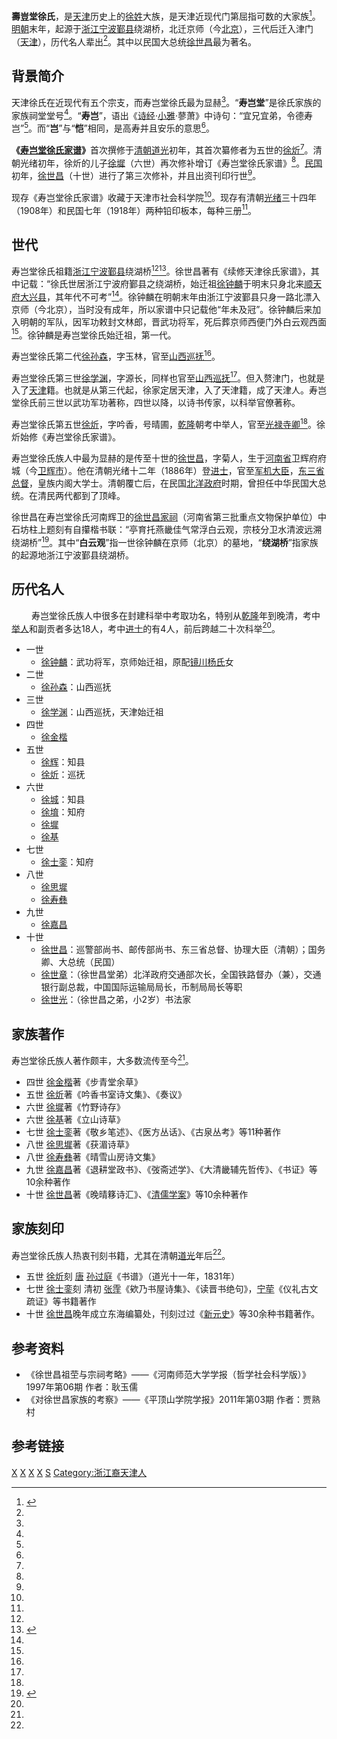'''壽豈堂徐氏'''，是[[天津|天津]]历史上的[[徐姓|徐姓]]大族，是天津近现代门第屈指可数的大家族<ref name="壽豈堂徐氏">{{cite web |url=http://news.sina.com.cn/c/2004-05-02/01593181295.shtml |title=名家十日谈 寿岂堂徐氏 |publisher=新浪首页 新闻中心 天津建卫600周年纪念专题 |author=《城市快报》亘心 |date=2004年5月2日 |accessdate=2013年3月28日 |language=zh-hans |archive-date=2021年1月6日 |archive-url=https://web.archive.org/web/20210106061544/https://news.sina.com.cn/c/2004-05-02/01593181295.shtml |dead-url=no }}</ref>。[[明朝|明朝]]末年，起源于[[浙江|浙江]][[宁波|宁波]][[鄞县|鄞县]]绕湖桥，北迁京师（今[[北京|北京]]），三代后迁入津门（[[天津|天津]]），历代名人辈出<ref name="壽豈堂徐氏"/>。其中以民国大总统[[徐世昌|徐世昌]]最为著名。

==背景简介==
天津徐氏在近现代有五个宗支，而寿岂堂徐氏最为显赫<ref name="壽豈堂徐氏"/>。“'''寿岂堂'''”是徐氏家族的家族祠堂堂号<ref name="壽豈堂徐氏"/>。“'''寿岂'''”，语出《[[诗经|诗经]]·[[小雅|小雅]]·蓼萧》中诗句：“宜兄宜弟，令德寿岂”<ref name="壽豈堂徐氏"/>。而“'''岂'''”与“'''恺'''”相同，是高寿并且安乐的意思<ref name="壽豈堂徐氏"/>。

'''《[[寿岂堂徐氏家谱|寿岂堂徐氏家谱]]》'''首次撰修于[[清朝|清朝]][[道光|道光]]初年，其首次纂修者为五世的[[徐炘|徐炘]]<ref name="壽豈堂徐氏"/>。清朝光绪初年，徐炘的儿子[[徐墀|徐墀]]（六世）再次修补增订《寿岂堂徐氏家谱》<ref name="壽豈堂徐氏"/>。[[中華民國|民国]]初年，[[徐世昌|徐世昌]]（十世）进行了第三次修补，并且出资刊印行世<ref name="壽豈堂徐氏"/>。

现存《寿岂堂徐氏家谱》收藏于天津市社会科学院<ref name="壽豈堂徐氏"/>。现存有清朝[[光绪|光绪]]三十四年（1908年）和民国七年（1918年）两种铅印板本，每种三册<ref name="壽豈堂徐氏"/>。

==世代==
寿岂堂徐氏祖籍[[浙江|浙江]][[宁波|宁波]][[鄞县|鄞县]]绕湖桥<ref name="壽豈堂徐氏"/><ref name="鄞籍徐世昌">{{cite web |url=http://www.xuschina.com/bencandy.php?fid=37&id=2756 |title=鄞籍总统徐世昌 |publisher=浙江徐氏网 |author=作者:中华徐氏网 来源:中华徐氏网 |date=时间：2009-10-22 12:05:33 |accessdate=2013年3月28日 |language=zh-hans |archive-url=https://web.archive.org/web/20160304132907/http://www.xuschina.com/bencandy.php?fid=37&id=2756 |archive-date=2016年3月4日 |dead-url=yes }}</ref>。徐世昌著有《续修天津徐氏家谱》，其中记载：“徐氏世居浙江宁波府鄞县之绕湖桥，始迁祖[[徐钟麟|徐钟麟]]于明末只身北来[[顺天府|顺天府]][[大兴县_(金朝)|大兴县]]，其年代不可考”<ref name="壽豈堂徐氏"/>。徐钟麟在明朝末年由浙江宁波鄞县只身一路北漂入京师（今北京），当时没有成年，所以家谱中只记载他“年未及冠”。徐钟麟后来加入明朝的军队，因军功敕封文林郎，晋武功将军，死后葬京师西便门外白云观西面<ref name="壽豈堂徐氏"/>。徐钟麟是寿岂堂徐氏始迁祖，第一代。

寿岂堂徐氏第二代[[徐孙森|徐孙森]]，字玉林，官至[[山西巡抚|山西巡抚]]<ref name="壽豈堂徐氏"/>。

寿岂堂徐氏第三世[[徐学渊|徐学渊]]，字源长，同样也官至[[山西巡抚|山西巡抚]]<ref name="壽豈堂徐氏"/>。但入赘津门，也就是入了[[天津|天津]]籍。也就是从第三代起，徐家定居天津，入了天津籍，成了天津人。寿岂堂徐氏前三世以武功军功著称，四世以降，以诗书传家，以科举官僚著称。

寿岂堂徐氏第五世[[徐炘|徐炘]]，字吟香，号晴圃，[[乾隆|乾隆]]朝考中举人，官至[[光禄寺卿|光禄寺卿]]<ref name="壽豈堂徐氏"/>。徐炘始修《寿岂堂徐氏家谱》。

寿岂堂徐氏族人中最为显赫的是传至十世的[[徐世昌|徐世昌]]，字菊人，生于[[河南省|河南省]]卫辉府府城（今[[卫辉市|卫辉市]]）。他在清朝光绪十二年（1886年）登[[进士|进士]]，官至[[军机大臣|军机大臣]]，[[东三省总督|东三省总督]]，皇族内阁大学士。清朝覆亡后，在民国[[北洋政府|北洋政府]]时期，曾担任中华民国大总统。在清民两代都到了顶峰。

徐世昌在寿岂堂徐氏河南辉卫的[[徐世昌家祠|徐世昌家祠]]（河南省第三批重点文物保护单位）中石坊柱上题刻有自攥楷书联：“亭育托燕畿佳气常浮白云观，宗枝分卫水清波远溯绕湖桥”<ref name="辉卫">{{cite web|url=http://shiwang020.com/gongyihuimin/2013-02-24/2416.html|title=卫辉寻访（二）：徐世昌家祠|publisher=市网|author=|date=时间:2013-02-24 20:15|accessdate=2013年3月28日|language=zh-hans}}{{dead link|date=2017年12月 |bot=InternetArchiveBot |fix-attempted=yes }}</ref>。其中“'''白云观'''”指一世徐钟麟在京师（北京）的墓地，“'''绕湖桥'''”指家族的起源地浙江宁波鄞县绕湖桥。

==历代名人==
　　
寿岂堂徐氏族人中很多在封建科举中考取功名，特别从[[乾隆|乾隆]]年到晚清，考中[[举人|举人]]和副贡者多达18人，考中[[进士|进士]]的有4人，前后跨越二十次科举<ref name="壽豈堂徐氏"/>。

* 一世
** [[徐钟麟|徐钟麟]]：武功将军，京师始迁祖，原配[[镜川杨氏|镜川杨氏]]女
* 二世
** [[徐孙森|徐孙森]]：山西巡抚
* 三世
** [[徐学渊|徐学渊]]：山西巡抚，天津始迁祖
* 四世
** [[徐金楷|徐金楷]]
* 五世 
** [[徐辉|徐辉]]：知县
** [[徐炘|徐炘]]：巡抚
* 六世 
** [[徐城|徐城]]：知县
** [[徐堉|徐堉]]：知府
** [[徐墀|徐墀]]
** [[徐基|徐基]]
* 七世
** [[徐士銮|徐士銮]]：知府 
* 八世
** [[徐思墀|徐思墀]]
** [[徐寿彝|徐寿彝]]
* 九世
** [[徐嘉昌|徐嘉昌]]
* 十世
** [[徐世昌|徐世昌]]：巡警部尚书、邮传部尚书、东三省总督、协理大臣（清朝）；国务卿、大总统（民国）
** [[徐世章|徐世章]]：（徐世昌堂弟）北洋政府交通部次长，全国铁路督办（兼），交通银行副总裁，中国国际运输局局长，币制局局长等职 
** [[徐世光|徐世光]]：（徐世昌之弟，小2岁）书法家

==家族著作==
寿岂堂徐氏族人著作颇丰，大多数流传至今<ref name="壽豈堂徐氏"/>。
* 四世 [[徐金楷|徐金楷]]著《步青堂余草》
* 五世 [[徐炘|徐炘]]著《吟香书室诗文集》、《奏议》
* 六世 [[徐墀|徐墀]]著《竹野诗存》
* 六世 [[徐基|徐基]]著《立山诗草》
* 七世 [[徐士銮|徐士銮]]著《敬乡笔述》、《医方丛话》、《古泉丛考》等11种著作
* 八世 [[徐思墀|徐思墀]]著《获湄诗草》
* 八世 [[徐寿彝|徐寿彝]]著《晴雪山房诗文集》
* 九世 [[徐嘉昌|徐嘉昌]]著《退耕堂政书》、《弢斋述学》、《大清畿辅先哲传》、《书证》等10余种著作
* 十世 [[徐世昌|徐世昌]]著《晚晴簃诗汇》、《[[清儒学案|清儒学案]]》等10余种著作

==家族刻印==
寿岂堂徐氏族人热衷刊刻书籍，尤其在清朝[[道光|道光]]年后<ref name="壽豈堂徐氏"/>。
* 五世 [[徐炘|徐炘]]刻 [[唐朝|唐]] [[孙过庭|孙过庭]]《书谱》（道光十一年，1831年）
* 七世 [[徐士銮|徐士銮]]刻 清初 [[张霔|张霔]]《欸乃书屋诗集》、《读晋书绝句》，[[宁荦|宁荦]]《仪礼古文疏证》等书籍著作
* 十世 [[徐世昌|徐世昌]]晚年成立东海编纂处，刊刻过过《[[新元史|新元史]]》等30余种书籍著作。

==参考资料==
* 《徐世昌祖茔与宗祠考略》——《河南师范大学学报（哲学社会科学版）》1997年第06期 作者：耿玉儒
* 《对徐世昌家族的考察》——《平顶山学院学报》2011年第03期 作者：贾熟村

==参考链接==
{{reflist|2}}

[[Category:鄞县人|X]]
[[Category:天津人|X]]
[[Category:鄞县家族|X]]
[[Category:宁波裔天津人|X]]
[[Category:壽豈堂徐氏|S]]
[[Category:浙江裔天津人|Category:浙江裔天津人]]